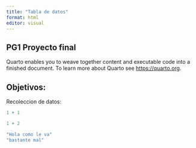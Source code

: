 ```yaml
---
title: "Tabla de datos"
format: html
editor: visual
---
```


## PG1 Proyecto final

Quarto enables you to weave together content and executable code into a finished document. To learn more about Quarto see <https://quarto.org>.

## Objetivos:

Recoleccion de datos:

```r
1 + 1
```

```r
1 + 2

"Hola como le va"
"bastante mal"
```
